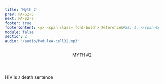 ```yaml
---
title: 'Myth 2'
prev: MA-S2-5
next: MA-S2-7
footer: true
footerContent: <p> <span class='font-bold'> Reference&#58; 1. </span>Centers for Disease Control and Prevention. HIV Care Saves Lives Infographic. November 25, 2014. Accessed May 19, 2022. https://www.cdc.gov/vitalsigns/hiv-aids-medical-care/infographic.html</p>
module: false
section: 2
audio: "/audio/ModuleA-cell32.mp3"
---
```


<Header>
  MYTH <span className="text-red">#2</span>
</Header>
<StickyPicture image="/GettyImages-1177434412_FPO_BW.png" primary>
  <Pic
    src="/Group_491.svg"
    className="h-[75px] w-[75px] 2xl:h-[150px] 2xl:w-[150px]"
  />
  <PP className="font-sans font-bold text-2xl xl:text-3xl text-red">
    HIV is a death sentence
  </PP>
  <br />
  <List
    type="simple"
    fontSize="text-1rem 2xl:text-1.5rem"
    list="HIV is not a death sentence 1 
  HIV can be managed by modern medicines when taken as prescribed by a doctor 1 
  HIV medications can allow people with HIV to live a long and healthy life 1 "
  />
</StickyPicture>
